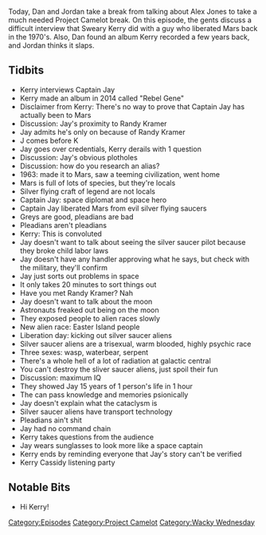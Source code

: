 {{Episode
    | title           = A Progressive Space Diplomat
    | caption         = [https://knowledgefight.libsyn.com/knowledge-fight-a-progressive-space-diplomat Listen to this episode on Libsyn]
    | episodeNumber   = 223
    | length          = 02:01:38
    | airDate         = October 31, 2018
    | episodeType     = [[:Category:Project Camelot|Project Camelot]], [[:Category:Wacky Wednesday|Wacky Wednesday]]
    | appearance      = [[Kerry Cassidy]], [[Captain Jay]], [[Randy Kramer]]
    | oocDrop         = I appreciate this information, but this sounds outlandish
    | previousEpisode = [[222: March 15-19, 2009]]
    | nextEpisode     = [[224: March 20, 2009]]
}}

{{Stub}}

Today, Dan and Jordan take a break from talking about Alex Jones to take a much needed Project Camelot break. On this episode, the gents discuss a difficult interview that Sweary Kerry did with a guy who liberated Mars back in the 1970's. Also, Dan found an album Kerry recorded a few years back, and Jordan thinks it slaps.

==Tidbits==

*Kerry interviews Captain Jay
*Kerry made an album in 2014 called "Rebel Gene"
*Disclaimer from Kerry: There's no way to prove that Captain Jay has actually been to Mars
*Discussion: Jay's proximity to Randy Kramer
*Jay admits he's only on because of Randy Kramer
*J comes before K
*Jay goes over credentials, Kerry derails with 1 question
*Discussion: Jay's obvious plotholes
*Discussion: how do you research an alias?
*1963: made it to Mars, saw a teeming civilization, went home
*Mars is full of lots of species, but they're locals
*Silver flying craft of legend are not locals
*Captain Jay: space diplomat and space hero
*Captain Jay liberated Mars from evil silver flying saucers
*Greys are good, pleadians are bad
*Pleadians aren't pleadians
*Kerry: This is convoluted
*Jay doesn't want to talk about seeing the silver saucer pilot because they broke child labor laws
*Jay doesn't have any handler approving what he says, but check with the military, they'll confirm
*Jay just sorts out problems in space
*It only takes 20 minutes to sort things out
*Have you met Randy Kramer? Nah
*Jay doesn't want to talk about the moon
*Astronauts freaked out being on the moon
*They exposed people to alien races slowly
*New alien race: Easter Island people
*Liberation day: kicking out silver saucer aliens
*Silver saucer aliens are a trisexual, warm blooded, highly psychic race
*Three sexes: wasp, waterbear, serpent
*There's a whole hell of a lot of radiation at galactic central
*You can't destroy the sliver saucer aliens, just spoil their fun
*Discussion: maximum IQ
*They showed Jay 15 years of 1 person's life in 1 hour
*The can pass knowledge and memories psionically
*Jay doesn't explain what the cataclysm is
*Silver saucer aliens have transport technology
*Pleadians ain't shit
*Jay had no command chain
*Kerry takes questions from the audience
*Jay wears sunglasses to look more like a space captain
*Kerry ends by reminding everyone that Jay's story can't be verified
*Kerry Cassidy listening party

==Notable Bits==

*Hi Kerry!

[[Category:Episodes]]
[[Category:Project Camelot]]
[[Category:Wacky Wednesday]]

